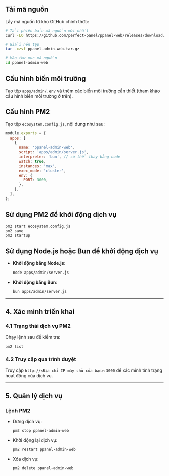 ## Tải mã nguồn

Lấy mã nguồn từ kho GitHub chính thức:

```bash
# Tải phiên bản mã nguồn mới nhất
curl -LO https://github.com/perfect-panel/ppanel-web/releases/download/v1.0.0/ppanel-admin-web.tar.gz

# Giải nén tệp
tar -xzvf ppanel-admin-web.tar.gz

# Vào thư mục mã nguồn
cd ppanel-admin-web
```

## Cấu hình biến môi trường

Tạo tệp `apps/admin/.env` và thêm các biến môi trường cần thiết (tham khảo cấu hình biến môi trường ở trên).

## Cấu hình PM2

Tạo tệp `ecosystem.config.js`, nội dung như sau:

```javascript
module.exports = {
  apps: [
    {
      name: 'ppanel-admin-web',
      script: 'apps/admin/server.js',
      interpreter: 'bun', // có thể thay bằng node
      watch: true,
      instances: 'max',
      exec_mode: 'cluster',
      env: {
        PORT: 3000,
      },
    },
  ],
};
```

## Sử dụng PM2 để khởi động dịch vụ

```bash
pm2 start ecosystem.config.js
pm2 save
pm2 startup
```

## Sử dụng Node.js hoặc Bun để khởi động dịch vụ

- **Khởi động bằng Node.js**:

  ```bash
  node apps/admin/server.js
  ```

- **Khởi động bằng Bun**:

  ```bash
  bun apps/admin/server.js
  ```

---

## **4. Xác minh triển khai**

### **4.1 Trạng thái dịch vụ PM2**

Chạy lệnh sau để kiểm tra:

```bash
pm2 list
```

### **4.2 Truy cập qua trình duyệt**

Truy cập `http://<Địa chỉ IP máy chủ của bạn>:3000` để xác minh tình trạng hoạt động của dịch vụ.

---

## **5. Quản lý dịch vụ**

### **Lệnh PM2**

- Dừng dịch vụ:

  ```bash
  pm2 stop ppanel-admin-web
  ```

- Khởi động lại dịch vụ:

  ```bash
  pm2 restart ppanel-admin-web
  ```

- Xóa dịch vụ:

  ```bash
  pm2 delete ppanel-admin-web
  ```


<Giscus />
